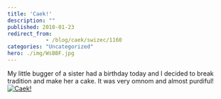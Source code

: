 ```yaml
---
title: 'Caek!'
description: ""
published: 2010-01-23
redirect_from: 
            - /blog/caek/swizec/1160
categories: "Uncategorized"
hero: ./img/WsBBF.jpg
---
```


My little bugger of a sister had a birthday today and I decided to break tradition and make her a cake. It was very omnom and almost purdiful! [![](./img/Caekc599df.jpeg "Caek!")](./img/WsBBF.jpg)
